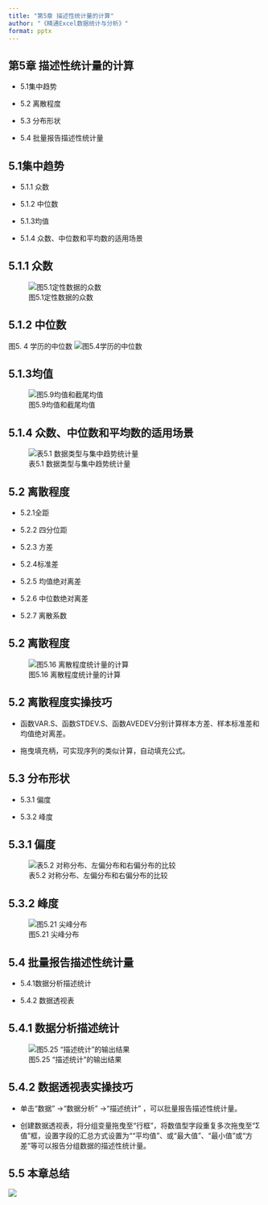 ```yaml
---
title: "第5章 描述性统计量的计算"
author: "《精通Excel数据统计与分析》"
format: pptx
---
```


## 第5章 描述性统计量的计算 {auto-animate="true"}

-   5.1集中趋势

-   5.2 离散程度

-   5.3 分布形状

-   5.4 批量报告描述性统计量

## 5.1集中趋势

::: incremental
-   5.1.1 众数

-   5.1.2 中位数

-   5.1.3均值

-   5.1.4 众数、中位数和平均数的适用场景
:::

## 5.1.1 众数

![图5.1定性数据的众数](img/pic5.1.png)

## 5.1.2 中位数

图5. 4 学历的中位数 ![图5.4学历的中位数](img/pic5.4.png)

## 5.1.3均值

![图5.9均值和截尾均值](img/pic5.9.png)

## 5.1.4 众数、中位数和平均数的适用场景

![表5.1 数据类型与集中趋势统计量](img/pict5.1.png)

## 5.2 离散程度

::: incremental
-   5.2.1全距

-   5.2.2 四分位距

-   5.2.3 方差

-   5.2.4标准差

-   5.2.5 均值绝对离差

-   5.2.6 中位数绝对离差

-   5.2.7 离散系数
:::

## 5.2 离散程度

![图5.16 离散程度统计量的计算](img/pic5.16.png)

## 5.2 离散程度实操技巧

-   函数VAR.S、函数STDEV.S、函数AVEDEV分别计算样本方差、样本标准差和均值绝对离差。

-   拖曳填充柄，可实现序列的类似计算，自动填充公式。

## 5.3 分布形状

-   5.3.1 偏度

-   5.3.2 峰度

## 5.3.1 偏度

![表5.2 对称分布、左偏分布和右偏分布的比较](img/pict5.2.png)

## 5.3.2 峰度

![图5.21 尖峰分布](img/pic5.21.png)

## 5.4 批量报告描述性统计量

-   5.4.1数据分析描述统计

-   5.4.2 数据透视表

## 5.4.1 数据分析描述统计

![图5.25 “描述统计”的输出结果](img/pic5.25.png)

## 5.4.2 数据透视表实操技巧

-   单击“数据” →“数据分析” →“描述统计” ，可以批量报告描述性统计量。

-   创建数据透视表，将分组变量拖曳至“行框”，将数值型字段重复多次拖曳至“Σ值”框，设置字段的汇总方式设置为““平均值”、或“最大值”、“最小值”或“方差”等可以报告分组数据的描述性统计量。

## 5.5 本章总结

![](img/pic5.28.png)

</span>
